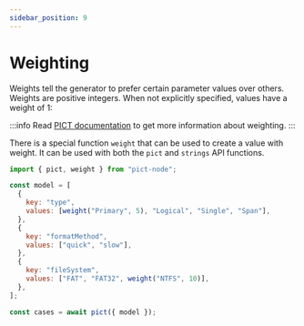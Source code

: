 ```yaml
---
sidebar_position: 9
---
```


# Weighting

Weights tell the generator to prefer certain parameter values over others. Weights are positive integers. When not explicitly specified, values have a weight of 1:

:::info
Read [PICT documentation](https://github.com/Microsoft/pict/blob/main/doc/pict.md#weighting) to get more information about weighting.
:::

There is a special function `weight` that can be used to create a value with weight. It can be used with both the `pict` and `strings` API functions.

```js
import { pict, weight } from "pict-node";

const model = [
  {
    key: "type",
    values: [weight("Primary", 5), "Logical", "Single", "Span"],
  },
  {
    key: "formatMethod",
    values: ["quick", "slow"],
  },
  {
    key: "fileSystem",
    values: ["FAT", "FAT32", weight("NTFS", 10)],
  },
];

const cases = await pict({ model });
```
